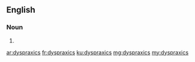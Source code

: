 ==English==

===Noun===
{{head|en|plural}}

# {{plural of|dyspraxic|lang=en|nocat=1}}

[[ar:dyspraxics]]
[[fr:dyspraxics]]
[[ku:dyspraxics]]
[[mg:dyspraxics]]
[[my:dyspraxics]]